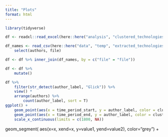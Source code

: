 ```yaml
---
title: "Plots"
format: html
---
```



```r
library(tidyverse)

df <- readxl::read_excel(here::here("analysis", "clustered_technologies.xlsx"))

df_names <- read_csv(here::here("data", "temp", "extracted_technologies.csv")) %>%
    select(authors, file)

df <- df %>% inner_join(df_names, by = c("file" = "file"))

df <- df %>%
    mutate()

df %>%
    filter(str_detect(author_label, "Glick")) %>%
    view() *
    arrange(authors) %>%
        count(author_label, sort = T)
ggplot() +
    geom_point(aes(x = time_period_start, y = author_label, color = cluster)) +
    geom_point(aes(x = time_period_end, y = author_label, color = cluster)) +
    scale_x_continuous(limits = c(1800, NA)) 

```


  geom_segment( aes(x=x, xend=x, y=value1, yend=value2), color="grey") +
